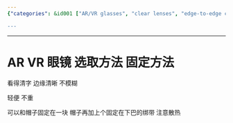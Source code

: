 ```yaml
---
{"categories": &id001 ["AR/VR glasses", "clear lenses", "edge-to-edge clarity", "lightweight design", "hat or headband compatible", "ventilation for heat dissipation", "selecting AR/VR glasses"], "category": "Augmented Reality", "date": "2023-12-22 23:52:59", "description": "This article provides a guide for choosing AR/VR glasses that offer a clear, edge-to-edge viewing experience without blurriness and are lightweight for comfortable wear. Additionally, the design should allow for proper ventilation to manage heat dissipation and be compatible with hats or headbands.", "tags": *id001, "title": "Choosing the Perfect AR/VR Glasses: Clear, Comfortable, and Well-Ventilated"}

---
```


------

# AR VR 眼镜 选取方法 固定方法

看得清字 边缘清晰 不模糊

轻便 不重


可以和帽子固定在一块 帽子再加上个固定在下巴的绑带 注意散热

